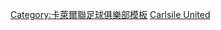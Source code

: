 {{Football manager history
|name=卡素爾領隊
|teamname=卡萊爾聯足球俱樂部
|title= -{zh-hans:卡莱尔联;zh-hk:卡素爾}-
|bgcolor=#0000FF
|textcolor=white
|bordercolor=red
|state={{{state|}}}
|list=
[[哈里·柯克布賴德|柯克布賴德]]<sup>s</sup> 1904 to 05
麥甘米斯基<sup>s</sup> 1905 to 06
[[:en:Jack Houston (football manager)|休斯頓]] 1906 to 08
[[貝特·史坦菲爾德|-{zh-hans:斯坦斯菲尔德;zh-hk:史坦菲爾德}-]] 1908 to 10
[[:en:Jack Houston (football manager)|休斯頓]]<sup>s</sup> 1910 to 12
[[戴維·格拉哈姆|格拉哈姆]] 1912 to 13
[[喬治·布里斯托|布里斯托]] 1913 to 30
[[比利·漢普森|漢普森]] 1930 to 33
[[比爾·克拉克|克拉克]] 1933 to 35
[[鮑勃·基利|基利]] 1935 to 36
[[弗雷德·威斯特加斯|威斯特加斯]] 1936 to 38
[[戴維·泰勒|泰勒]] 1938 to 40
[[霍華德·哈克尼斯|哈克尼斯]] 1940 to 45
[[比爾·克拉克|克拉克]] 1945 to 46
[[艾弗·布羅迪斯|布羅迪斯]] 1946 to 49
[[比爾·香克利|-{zh-hans:香克利;zh-hk:辛奇利}-]] 1949 to 51
[[弗雷德·埃默里|埃默里]] 1951 to 58
[[安迪·貝蒂|-{zh-hans:贝蒂;zh-hk:比亞堤}-]] 1958 to 60
[[艾弗·鮑威爾|鮑威爾]] 1960 to 63
[[阿蘭·阿什曼|阿什曼]] 1963 to 67
[[提姆·瓦爾特|瓦爾特]] 1967 to 68
[[鮑勃·斯托科|斯托科]] 1968 to 70
[[伊恩·麥克法蘭|麥克法蘭]] 1970 to 72
[[阿蘭·阿什曼|阿什曼]] 1972 to 75
[[迪克·楊|楊]] 1975 to 76
[[博比·蒙克爾|蒙克爾]] 1976 to 80
[[馬丁·哈維|哈維]] 1980
[[鮑勃·斯托科|斯托科]] 1980 to 85
[[波普·羅布森|羅布森]] 1985
[[鮑勃·斯托科|斯托科]] 1985 to 86
[[哈里·格雷格|格雷格]] 1986 to 87
[[克萊夫·米多麥斯|米多麥斯]] 1987 to 91
[[艾丹·麥卡弗里|麥卡弗里]] 1991 to 92
[[戴維·麥克里里|麥克里里]] 1992 to 93
[[米克·沃茲沃斯|沃茲沃斯]]<sup>d</sup> 1993 to 96
[[默文·戴伊|戴伊]] 1996 to 97
[[戴夫·威爾克斯|威爾克斯]] 1997
[[戴夫·威爾克斯|威爾克斯]]、[[約翰·哈爾平|哈爾平]]<sup>d</sup> 1997 to 1998
[[邁克爾·奈頓|奈頓]] 1997 to 98
[[尼格爾·皮爾遜|-{zh-hans:皮尔逊;zh-hk:皮爾遜}-]] 1998 to 99
[[基斯·米歇爾|米歇爾]] 1999
[[馬丁·威爾金森|威爾金森]] 1999 to 2000
[[伊恩·阿特金斯|阿特金斯]] 2000 to 2001
[[羅迪·科林斯|科林斯]] 2001 to 2002
[[比利·巴爾|巴爾]]<sup>c</sup> 2002
[[羅迪·科林斯|科林斯]] 2002 to 03
[[保羅·辛普森|辛普森]] 2003 to 06
[[:en:Neil McDonald (footballer)|麥克唐納]] 2006 to 07
[[:en:Greg Abbott (footballer)|阿伯特]]<sup>c</sup> 2007
[[約翰·瓦爾特|瓦爾特]] 2007 to 08
[[:en:Greg Abbott (footballer)|阿伯特]] 2008 to 13
[[格拉汉姆·卡瓦纳吉|-{zh-hans:卡瓦纳吉; zh-hk:卡維拿治;}-]] 2013 to 14
[[:en:Keith Curle|Curle]] 2014 to 18
[[:en:John Sheridan (footballer)|Sheridan]] 2018 to 19
[[:en:Paul Murray (footballer)|Murray]] & [[:en:Tommy Wright (footballer, born 1966)|Wright]]<sup>c</sup> 2019
[[斯蒂文·普莱斯利|-{zh-hans:普莱斯利; zh-hk:派士利;}-]] 2019
[[:en:Gavin Skelton|Skelton]]<sup>c</sup> 2019
[[:en:Chris Beech (footballer, born 1974)|Beech]] 2019
|note = <small>(c) = [[看守領隊]]; (d) = 教練總監; (s) = 秘書主帥</small>
}}
<noinclude>
[[Category:卡萊爾聯足球俱樂部模板]] 
[[Category:英格蘭足球俱樂部領隊導航模板|Carlsile United]]

</noinclude>